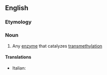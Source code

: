 ==English==

===Etymology===
{{compound|en|methyl|transferase}}

===Noun===
{{wikipedia}}
{{en-noun}}

# {{lb|en|enzyme}} Any [[enzyme]] that catalyzes [[transmethylation]]

====Translations====
* Italian: {{t|it|metilferasi|f}}